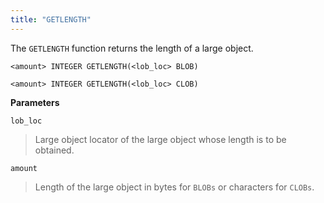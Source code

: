 ```yaml
---
title: "GETLENGTH"
---
```




The `GETLENGTH` function returns the length of a large object.

    <amount> INTEGER GETLENGTH(<lob_loc> BLOB)

    <amount> INTEGER GETLENGTH(<lob_loc> CLOB)

**Parameters**

`lob_loc`

> Large object locator of the large object whose length is to be obtained.

`amount`

> Length of the large object in bytes for `BLOBs` or characters for `CLOBs`.
